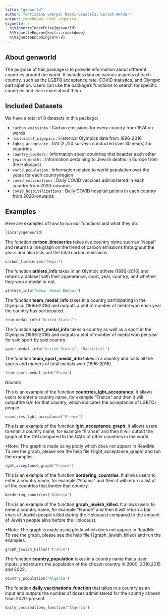 ```yaml
---
title: "genworld"
author: "Christina Sherpa, Naomi Giancola, Sariah Akhdar"
output: rmarkdown::html_vignette
vignette: >
  %\VignetteIndexEntry{genworld}
  %\VignetteEngine{knitr::rmarkdown}
  %\VignetteEncoding{UTF-8}
---
```


## About genworld

The purpose of this package is to provide information about different countries around the world. It includes data on various aspects of each country, such as the LGBTQ acceptance rate, COVID statistics, and Olympic participation. Users can use the package's functions to search for specific countries and learn more about them.


## Included Datasets

We have a total of 8 datasets in this package: 

- `carbon_emissions` : Carbon emissions for every country from 1974 on wards
- `historical_olympics` : Historical Olympics data from 1896-2016
- `lgbtq_acceptance` : GAI (2,750 surveys conducted over 30 years) for countries
- `country_borders` : Information about countries that boarder each other
- `jewish_deaths` : Information pertaining to Jewish deaths in Europe from the Holocaust
- `world_population` : Information related to world population over the years for each country/region
- `covid_vaccinations` : Daily COVID vaccines administered in each country from 2020-onwards
- `covid_hospitalizations` : Daily COVID hospitalizations in each country from 2020-onwards 


## Examples

Here are examples of how to run our functions and what they do. 

```r
library(genworld)
```


The function **carbon_timeseries** takes in a country name such as "Nepal" and returns a line graph on the trend of carbon emissions throughout the years and also lists out the total carbon emissions.

```r
carbon_timeseries("Nepal")
```

The function **athlete_info** takes in an Olympic athlete (1896-2016) and returns a dataset with their appearance, sport, year, country, and whether they won a medal or not. 

```r
    
athlete_info("Nesar Ahmad Bahawi")
```


The function **team_medal_info** takes in a country participating in the Olympics (1896-2016) and outputs a plot of number of medal won each year the country has participated. 

```r
team_medal_info("United States")
```

The function **sport_medal_info** takes a country as well as a sport in the Olympics (1896-2016) and outputs a plot of number of medal won per year for said sport by said country. 

```r
    
sport_medal_info("United States", "Basketball")
```


The function **team_sport_medal_info** takes in a country and losts all the sports and mubers of total medals won (1896-2016).

```r
    
team_sport_medal_info("China")
```

Naomi's

This is an example of the function **countries_lgbt_acceptance**. It allows users to enter a country name, for example "France" and then it will outputthe GAI for that country, which indicates the acceptance of LGBTQ+ people

```r
    
countries_lgbt_acceptance("France")
```

This is an example of the function **lgbt_acceptance_graph**. It allows users to enter a country name, for example "France" and then it will output the graph of the GAI compared to the GAI's of other countries in the world. 

*Note: The graph is made using plotly which does not appear in ReadMe. To see the graph, please see the help file (?lgbt_acceptance_graph) and run the examples. 

```r
    
lgbt_acceptance_graph("France")
```


This is an example of the function **bordering_countries**. It allows users to enter a country name, for example “Albania” and then it will return a list of all the countries that border that country.

```r

bordering_countries("Albania")
```


This is an example of the function **graph_jewish_killed**. It allows users to enter a country name, for example "France" and then it will return a bar chart of Jewish people killed during the Holocaust compared to the amount of Jewish people alive before the Holocaust.

*Note: The graph is made using plotly which does not appear in ReadMe. To see the graph, please see the help file (?graph_jewish_killed) and run the examples. 

```r
    
graph_jewish_killed("France")
```



The function **country_population** takes in a country name that a user inputs, and returns the population of the chosen country in 2000, 2010,2015 and 2022. 

```r
    
country_population('Algeria')
```


The function **daily_vaccinations_function** that takes in a country as an input and outputs the number of doses administered for the country chosen from 2020-present 
```r
    
daily_vaccinations_function('Algeria')
```




